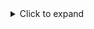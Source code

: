 <details><summary>Click to expand</summary><p>

#### 1. Tools required:

- A laptop or development computer running Ubuntu.
- An internet connection on your development computer.
- A variety of hand tools to get access to the motor controllers inside your Husky, Dingo, or Ridgeback.
- A cable to connect your computer to the robot's motor controller.
  We use an FTDI TTL-232R-3V3 with it's default pinout.
  You can purchase this cable from Digi-Key as [768-1015-ND](https://www.digikey.ca/en/products/detail/ftdi-future-technology-devices-international-ltd/TTL-232R-3V3/1836393).

  <figure>
    <center>
      <img
        src="/img/accessories_images/puma/puma_motor_controller_1.png"
        width="300"
      />
    </center>
  </figure>

---

#### 2. Get the firmware tools from GitHub.

You can download the firmware tool, and the firmware binary file from [this GitHub repository](https://github.com/clearpathrobotics/puma-motor-firmware).
Refer to the README inside that repository to decide which binary file you should use for your robot platform and application.

:::note

You can get these tools by using `git clone`, or by using the GitHub's _Download ZIP_ button.

:::

---

#### 3. Get physical access to the motor controllers

Turn off the robot.
Use hand tools to remove panels on your robot so you can get access the motor controllers.

---

#### 4. Connect the cable.

Depending on the robot, you will have 2 or 4 motor controllers installed.
You will need to repeat this installation process for each motor controller, so keep track of which ones you have updated.

Connect the cable with the orientation as shown in the attached image.

:::caution

The wrong orientation will irreparably damage the motor controller.

:::

:::warning

Remove jewlery and similar electrically conductive objects from your hands and arms.
The capacitors on the motor controllers store energy even after the robot is turned off.
Conductive objects that electrically-short the motor controller's terminals can cause shocks or burns to your hands.

:::

:::note

Do not change or remove any of the other components on your motor controllers.

- Switches
- Input power cables
- Motor power cables
- RJ11 communication cables
- DIP switches
- Terminating resistor switch

:::

<figure>
  <center>
    <img
      src="/img/accessories_images/puma/puma_motor_controller_2.png"
      width="600"
    />
  </center>
</figure>

---

#### 5. Connect the USB end of the cable to your development computer.

---

#### 6. Place the motor controller in firmware loading mode.

You can do this by pressing the button shown below, and then turning the robot on.
You may release the button 3 seconds after turning the robot on.
Notice that the large _Status LED_ is not turned on.

:::note

The other motor controllers' _Status LEDs_ will be orange since they are not in firmware loading mode.

:::

<figure>
  <center>
    <img
      src="/img/accessories_images/puma/puma_motor_controller_3.png"
      width="600"
    />
    <figcaption>
      Button shown in the top right corner.
      <br />
      The <em>Status LED</em> is between the RJ11 connectors.
    </figcaption>
  </center>
</figure>

---

#### 7. Install the new firmware.

Open a new terminal shell on your development computer.
Navigate to the folder that you cloned of downloaded from GitHub in Step 2.
For example, if you saved the repository to your _Downloads_ folder:

```
cd ~/Downloads/puma-motor-firmware
```

Now install the firmware on the motor controller by running the command:

```
./sflash motor_controller_firmware_husky_001.bin -c /dev/ttyUSB0
```

:::note

Replace `motor_controller_firmware_husky_001.bin` with whatever firmware file you have chosen for your application.

:::

:::tip

You may need change the permissions of the `sflash` program.
You can do this by right-clicking on `sflash` and selecting `properties`.
Change the permissions to `Allow executing file as a program`.

<figure>
  <center>
    <img
      src="/img/accessories_images/puma/sflash_permissions.png"
      width="350"
    />
  </center>
</figure>


Alternatively; you can add execute permissions to sflash using a termainal.
Navigate to the file through a terminal, and running: 

```
chmod +x sflash
```

:::

You should see the program running in the terminal window.
You will see the following message when the firmware installation is complete:

```
Application    : motor_controller_firmware_husky_001.bin
Program Address: 0x0
       COM Port: /dev/ttyUSB0
      Baud Rate: 115200
Erasing Flash:
Remaining Bytes: 00000000
Successfully downloaded to device.
```

---

#### 8. Repeat the process for the remaining motor controllers.

You can follow Steps 4 - 7 for the remaining motor controllers.
Make sure you turn off the robot each time.

---

### 9. Reboot the robot and test.

Power-cycle your robot.
Once it has restarted, use a joystick to drive it around.

The robot's dynamics may be very different than what you are familiar with.
The new firmware will change how the motor's react to `/cmd_vel` messages, so you should test in a controlled setting.

</p></details>
